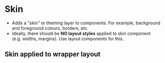 
# Skin
- Adds a *"skin"* or theming layer to components. For example, background and foreground colours, borders, etc.
- Ideally, there should be **NO layout styles** applied to skin component (e.g. widths, margins). Use layout components for this.

<Preview>
    <Story id="components-skin--skin" />
</Preview>

## Skin applied to wrapper layout
<Preview>
    <Story id="components-skin--skin-wrapper" />
</Preview>
